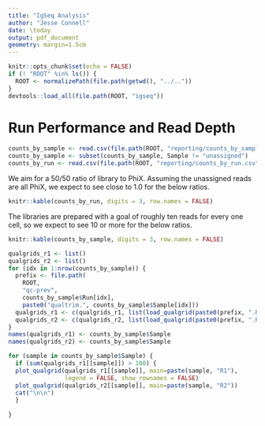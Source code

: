 ```yaml
---
title: "IgSeq Analysis"
author: "Jesse Connell"
date: \today
output: pdf_document
geometry: margin=1.5cm
---
```


```r
knitr::opts_chunk$set(echo = FALSE)
if (! "ROOT" %in% ls()) {
  ROOT <- normalizePath(file.path(getwd(), "../.."))  
}
devtools::load_all(file.path(ROOT, "igseq"))
```

# Run Performance and Read Depth

```r
counts_by_sample <- read.csv(file.path(ROOT, "reporting/counts_by_sample.csv"), header = TRUE, stringsAsFactors = FALSE)
counts_by_sample <- subset(counts_by_sample, Sample != "unassigned")
counts_by_run <- read.csv(file.path(ROOT, "reporting/counts_by_run.csv"), header = TRUE, stringsAsFactors = FALSE)
```

We aim for a 50/50 ratio of library to PhiX. Assuming the unassigned reads are
all PhiX, we expect to see close to 1.0 for the below ratios.

```r
knitr::kable(counts_by_run, digits = 3, row.names = FALSE)
```

The libraries are prepared with a goal of roughly ten reads for every one cell,
so we expect to see 10 or more for the below ratios.

```r
knitr::kable(counts_by_sample, digits = 3, row.names = FALSE)
```

```r
qualgrids_r1 <- list()
qualgrids_r2 <- list()
for (idx in 1:nrow(counts_by_sample)) {
  prefix <- file.path(
    ROOT,
    "qc-prev",
    counts_by_sample$Run[idx],
    paste0("qualtrim.", counts_by_sample$Sample[idx]))
  qualgrids_r1 <- c(qualgrids_r1, list(load_qualgrid(paste0(prefix, ".R1.csv"))))
  qualgrids_r2 <- c(qualgrids_r2, list(load_qualgrid(paste0(prefix, ".R2.csv"))))
}
names(qualgrids_r1) <- counts_by_sample$Sample
names(qualgrids_r2) <- counts_by_sample$Sample
```

```r
for (sample in counts_by_sample$Sample) {
  if (sum(qualgrids_r1[[sample]]) > 100) {
  plot_qualgrid(qualgrids_r1[[sample]], main=paste(sample, "R1"),
                legend = FALSE, show_rownames = FALSE)
  plot_qualgrid(qualgrids_r2[[sample]], main=paste(sample, "R2"))
  cat("\n\n")  
  }
  
}
```